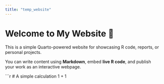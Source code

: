 ```yaml
---
title: "temp_website"
---
```


# Welcome to My Website 👋

This is a simple Quarto-powered website for showcasing R code, reports, or personal projects.

You can write content using **Markdown**, embed **live R code**, and publish your work as an interactive webpage.

```r
# A simple calculation
1 + 1
